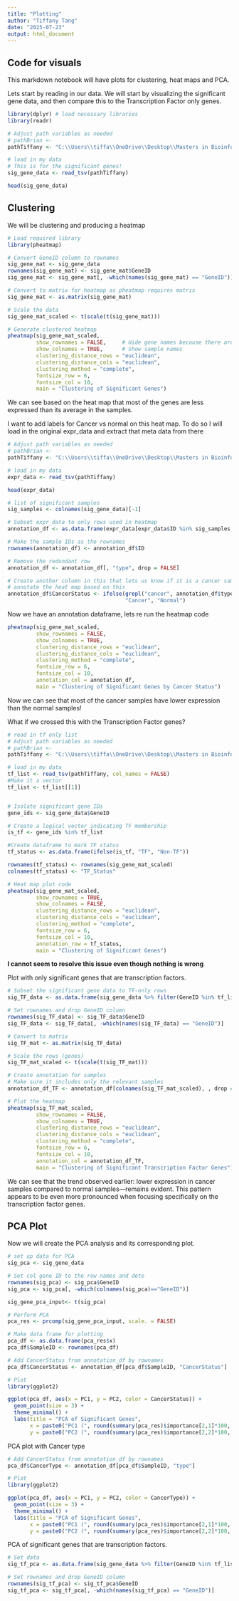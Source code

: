 ```yaml
---
title: "Plotting"
author: "Tiffany Tang"
date: "2025-07-23"
output: html_document
---
```


## Code for visuals

This markdown notebook will have plots for clustering, heat maps and PCA.

Lets start by reading in our data. 
We will start by visualizing the significant gene data, and then compare this to the Transcription Factor only genes.

```r
library(dplyr) # load necessary libraries
library(readr)

# Adjust path variables as needed
# pathBrian <- 
pathTiffany <- "C:\\Users\\tiffa\\OneDrive\\Desktop\\Masters in Bioinformatics\\Transcriptomics\\Final\\significant_genes_limma.csv"

# load in my data
# This is for the significant genes!
sig_gene_data <- read_tsv(pathTiffany)

head(sig_gene_data)
```

## Clustering

We will be clustering and producing a heatmap

```r
# Load required library
library(pheatmap)

# Convert GeneID column to rownames
sig_gene_mat <- sig_gene_data
rownames(sig_gene_mat) <- sig_gene_mat$GeneID
sig_gene_mat <- sig_gene_mat[, -which(names(sig_gene_mat) == "GeneID")]

# Convert to matrix for heatmap as pheatmap requires matrix
sig_gene_mat <- as.matrix(sig_gene_mat)

# Scale the data 
sig_gene_mat_scaled <- t(scale(t(sig_gene_mat)))

# Generate clustered heatmap
pheatmap(sig_gene_mat_scaled,
         show_rownames = FALSE,     # Hide gene names because there are too many
         show_colnames = TRUE,      # Show sample names
         clustering_distance_rows = "euclidean",
         clustering_distance_cols = "euclidean",
         clustering_method = "complete",
         fontsize_row = 6,
         fontsize_col = 10,
         main = "Clustering of Significant Genes")

```

We can see based on the heat map that most of the genes are less expressed than its average in the samples. 

I want to add labels for Cancer vs normal on this heat map. To do so I will load in the original expr_data and extract that meta data from there

```r
# Adjust path variables as needed
# pathBrian <- 
pathTiffany <- "C:\\Users\\tiffa\\OneDrive\\Desktop\\Masters in Bioinformatics\\Transcriptomics\\Final\\transformed_data.tsv"

# load in my data
expr_data <- read_tsv(pathTiffany)

head(expr_data)

# list of significant samples
sig_samples <- colnames(sig_gene_data)[-1]

# Subset expr_data to only rows used in heatmap
annotation_df <- as.data.frame(expr_data[expr_data$ID %in% sig_samples, c("ID", "type")])

# Make the sample IDs as the rownames
rownames(annotation_df) <- annotation_df$ID

# Remove the redundant row
annotation_df <- annotation_df[, "type", drop = FALSE]

# Create another column in this that lets us know if it is a cancer sample or not
# annotate the heat map based on this
annotation_df$CancerStatus <- ifelse(grepl("cancer", annotation_df$type, ignore.case = TRUE),
                                     "Cancer", "Normal")

```

Now we have an annotation dataframe, lets re run the heatmap code

```r
pheatmap(sig_gene_mat_scaled,
         show_rownames = FALSE,
         show_colnames = TRUE,
         clustering_distance_rows = "euclidean",
         clustering_distance_cols = "euclidean",
         clustering_method = "complete",
         fontsize_row = 6,
         fontsize_col = 10,
         annotation_col = annotation_df,
         main = "Clustering of Significant Genes by Cancer Status")

```

Now we can see that most of the cancer samples have lower expression than the normal samples!

What if we crossed this with the Transcription Factor genes?

```r
# read in tf only list
# Adjust path variables as needed
# pathBrian <- 
pathTiffany <- "C:\\Users\\tiffa\\OneDrive\\Desktop\\Masters in Bioinformatics\\Transcriptomics\\Final\\tfOnly_list.txt"

# load in my data
tf_list <- read_tsv(pathTiffany, col_names = FALSE)
#Make it a vector
tf_list <- tf_list[[1]]


# Isolate significant gene IDs
gene_ids <- sig_gene_data$GeneID

# Create a logical vector indicating TF membership
is_tf <- gene_ids %in% tf_list

#Create dataframe to mark TF status
tf_status <- as.data.frame(ifelse(is_tf, "TF", "Non-TF"))

rownames(tf_status) <- rownames(sig_gene_mat_scaled)
colnames(tf_status) <- "TF_Status"

# Heat map plot code
pheatmap(sig_gene_mat_scaled,
         show_rownames = TRUE,
         show_colnames = FALSE,
         clustering_distance_rows = "euclidean",
         clustering_distance_cols = "euclidean",
         clustering_method = "complete",
         fontsize_row = 6,
         fontsize_col = 10,
         annotation_row = tf_status,
         main = "Clustering of Significant Genes")

```
**I cannot seem to resolve this issue even though nothing is wrong**

Plot with only significant genes that are transcription factors. 

```r
# Subset the significant gene data to TF-only rows
sig_TF_data <- as.data.frame(sig_gene_data %>% filter(GeneID %in% tf_list))

# Set rownames and drop GeneID column
rownames(sig_TF_data) <- sig_TF_data$GeneID
sig_TF_data <- sig_TF_data[, -which(names(sig_TF_data) == "GeneID")]

# Convert to matrix
sig_TF_mat <- as.matrix(sig_TF_data)

# Scale the rows (genes)
sig_TF_mat_scaled <- t(scale(t(sig_TF_mat)))

# Create annotation for samples 
# Make sure it includes only the relevant samples
annotation_df_TF <- annotation_df[colnames(sig_TF_mat_scaled), , drop = FALSE]

# Plot the heatmap
pheatmap(sig_TF_mat_scaled,
         show_rownames = FALSE,
         show_colnames = TRUE,
         clustering_distance_rows = "euclidean",
         clustering_distance_cols = "euclidean",
         clustering_method = "complete",
         fontsize_row = 6,
         fontsize_col = 10,
         annotation_col = annotation_df_TF,
         main = "Clustering of Significant Transcription Factor Genes")

```
We can see that the trend observed earlier: lower expression in cancer samples compared to normal samples—remains evident. This pattern appears to be even more pronounced when focusing specifically on the transcription factor genes.


## PCA Plot

Now we will create the PCA analysis and its corresponding plot. 

```r
# set up data for PCA
sig_pca <- sig_gene_data

# Set col gene ID to the row names and dete
rownames(sig_pca) <- sig_pca$GeneID
sig_pca <- sig_pca[, -which(colnames(sig_pca)=="GeneID")]

sig_gene_pca_input<- t(sig_pca)

# Perform PCA
pca_res <- prcomp(sig_gene_pca_input, scale. = FALSE)

# Make data frame for plotting
pca_df <- as.data.frame(pca_res$x)
pca_df$SampleID <- rownames(pca_df)

# Add CancerStatus from annotation_df by rownames
pca_df$CancerStatus <- annotation_df[pca_df$SampleID, "CancerStatus"]

# Plot
library(ggplot2)

ggplot(pca_df, aes(x = PC1, y = PC2, color = CancerStatus)) +
  geom_point(size = 3) +
  theme_minimal() +
  labs(title = "PCA of Significant Genes",
       x = paste0("PC1 (", round(summary(pca_res)$importance[2,1]*100, 1), "%)"),
       y = paste0("PC2 (", round(summary(pca_res)$importance[2,2]*100, 1), "%)"))

```
PCA plot with Cancer type
```r
# Add CancerStatus from annotation_df by rownames
pca_df$CancerType <- annotation_df[pca_df$SampleID, "type"]

# Plot
library(ggplot2)

ggplot(pca_df, aes(x = PC1, y = PC2, color = CancerType)) +
  geom_point(size = 3) +
  theme_minimal() +
  labs(title = "PCA of Significant Genes",
       x = paste0("PC1 (", round(summary(pca_res)$importance[2,1]*100, 1), "%)"),
       y = paste0("PC2 (", round(summary(pca_res)$importance[2,2]*100, 1), "%)"))
```

PCA of significant genes that are transcription factors. 

```r
# Set data
sig_tf_pca <- as.data.frame(sig_gene_data %>% filter(GeneID %in% tf_list))

# Set rownames and drop GeneID column
rownames(sig_tf_pca) <- sig_tf_pca$GeneID
sig_tf_pca <- sig_tf_pca[, -which(names(sig_tf_pca) == "GeneID")]

```








































